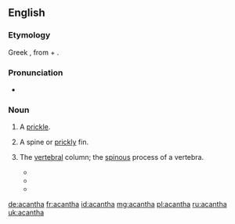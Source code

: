 ==English==

===Etymology===
Greek {{term|ἄκανθα||thorn|tr=akantha|lang=grc}}, from {{term|ἀκή|tr=akē||thorn|sc=polytonic|lang=grc}} + {{term|ἄνθος|tr=anthos||flower|sc=polytonic|lang=grc}}.

===Pronunciation===
* {{a|US}} {{IPA|/əˈkæn.θə/|/əˈkænt.θə/}}

===Noun===
{{en-noun}}

# {{context|botany|lang=en}} A [[prickle]].
# {{context|zoology|lang=en}} A spine or [[prickly]] fin.
# {{context|anatomy|lang=en}} {{rfv-sense}} The [[vertebral]] column; the [[spinous]] process of a vertebra.
#* {{quote-book|title=Galen on the usefulness of the parts of the body| page=581| books.google.com/books?id=HbVsAAAAMAAJ| by={{w|Galen}}| author=Margaret Tallmadge May| year=1968| passage=Moreover, all the outgrowths which I have said constitute the '''acantha''' are not of equal size in all the vertebrae, and Nature has done this with wonderful forethought.|url=http://books.google.com/books?id=HbVsAAAAMAAJ&q=%22an|the+acantha%22&dq=%22an|the+acantha%22&hl=en&sa=X&ei=8kwIUeGEB6Ga0QHVloHgDA&ved=0CHwQ6AEwDjge}}
#*{{quote-book|title=Speaking of Children's Posture Problems and the Injuries They Cause| page=55| books.google.com/books?isbn=0832622443| author=Renate Zauner| year=1980| passage=Individual vertebral bodies (right) as seen from the side and from above. The '''acantha''' is the spiney projection on the right of each illustration: in the lower illustration the boney spinal canal is shown between the '''acantha''' and the vertebral body.}}
#* {{quote-book|title=Foundations of Manual Lymph Drainage| page=73| books.google.com/books?isbn=0323070418| author=Michael Foeldi, Roman Strossenreuther| year=2005| passage=Rotary strokes or stationary circles in the direction of the flank / Alternate from the '''acantha''' of the vertebral column in the direction of the flank (medial to lateral)}}
[[de:acantha]]
[[fr:acantha]]
[[id:acantha]]
[[mg:acantha]]
[[pl:acantha]]
[[ru:acantha]]
[[uk:acantha]]